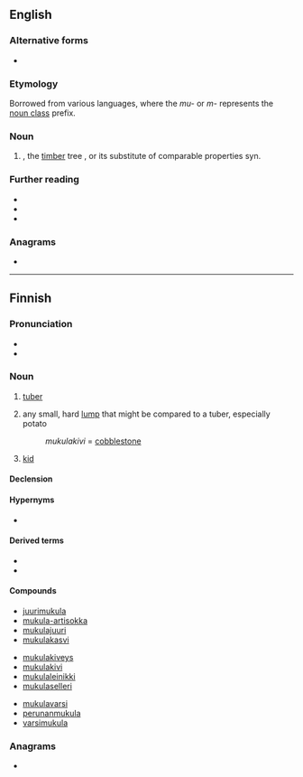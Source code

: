 ==English==

===Alternative forms===
* {{alter|en|Mukula|mukwa|Mukwa}}

===Etymology===
Borrowed from various {{bor|en|bnt}} languages, where the ''mu-'' or ''m-'' represents the [[noun class]] prefix.

===Noun===
{{en-noun|-}}

# {{tlb|en|Zambia|Malawi}} {{vern|Transvaal teak}}, the [[timber]] tree {{taxlink|Pterocarpus angolensis|species}}, or its substitute of comparable properties {{taxlink|Pterocarpus tinctorius|species}} syn. {{taxlink|Pterocarpus chrysothrix|species}}

===Further reading===
* {{cite-web|author=Shi Yi|title=Chinese Demand for Bloodwood Cuts Into Congo’s Ecosystem|work=Earth Journalism Network|date=2017-01-20|url=https://earthjournalism.net/stories/chinese-demand-for-bloodwood-cuts-into-congo2019s-ecosystem}}
* {{cite-web|title=Saving trees or improving lives? Tackling illegal logging in Zambia's forests|author=Xue Weng, Paolo Cerutti, Penias Banda and Davison Gumbo|work=International Institute for Environment and Development|date=2017-04-19|url=https://www.iied.org/saving-trees-or-improving-lives}}
* {{cite-book|title=Informality, global capital, rural development and the environment: Mukula (rosewood) trade between China and Zambia|author=Paolo Omar Cerutti, Davison Gumbo, Kaala Moombe, George Schoneveld, Robert Nasi, Nils Bourland and Xiaoxue Weng|publisher=International Institute for Environment and Development|year=2018|url=https://pubs.iied.org/pdfs/13603IIED.pdf}}

===Anagrams===
* {{anagrams|en|a=aklmuu|Maluku}}

{{topics|en|Dalbergieae tribe plants|Woods}}

----

==Finnish==

===Pronunciation===
* {{fi-IPA}}
* {{hyphenation|mu|ku|la|lang=fi}}

===Noun===
{{fi-noun}}

# {{lb|fi|botany}} [[tuber]] {{gloss|fleshy underground stem}}
# any small, hard [[lump]] that might be compared to a tuber, especially potato
#: ''mukulakivi'' = [[cobblestone]]
# {{lb|fi|colloquial}} [[kid]] {{gloss|little child}}

====Declension====
{{fi-decl-kulkija|mukul|a}}

====Hypernyms====
* {{l|fi|varastoelin}}

====Derived terms====
* {{l|fi|-mukulainen}}
* {{l|fi|mukuloida}}

====Compounds====
{{rel-top3|compounds}}
* [[juurimukula]]
* [[mukula-artisokka]]
* [[mukulajuuri]]
* [[mukulakasvi]]
{{rel-mid3}}
* [[mukulakiveys]]
* [[mukulakivi]]
* [[mukulaleinikki]]
* [[mukulaselleri]]
{{rel-mid3}}
* [[mukulavarsi]]
* [[perunanmukula]]
* [[varsimukula]]
{{rel-bottom}}

===Anagrams===
* {{anagrams|fi|a=aklmuu|kuluma}}